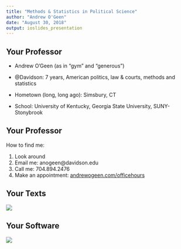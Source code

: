 ```yaml
---
title: "Methods & Statistics in Political Science"
author: "Andrew O'Geen"
date: "August 30, 2018"
output: ioslides_presentation
---
```


## Your Professor

 - Andrew O'Geen (as in "gym" and "generous")
 
 - @Davidson: 7 years, American politics, law & courts, methods and statistics
 
 - Hometown (long, long ago): Simsbury, CT
 
 - School: University of Kentucky, Georgia State University, SUNY-Stonybrook

## Your Professor

How to find me:

1. Look around
2. Email me: anogeen@davidson.edu
3. Call me: 704.894.2476
4. Make an appointment: [andrewogeen.com/officehours](http://andrewogeen.com/officehours)

## Your Texts

![](images/courseTexts.png)

## Your Software

![](images/rLogos.png)
